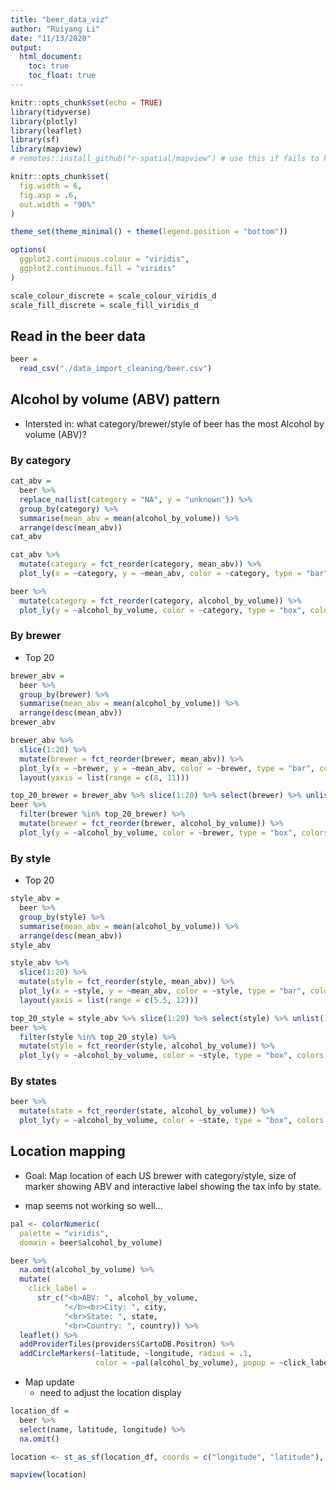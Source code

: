```yaml
---
title: "beer_data_viz"
author: "Ruiyang Li"
date: "11/13/2020"
output: 
  html_document:
    toc: true
    toc_float: true
---
```


```r
knitr::opts_chunk$set(echo = TRUE)
library(tidyverse)
library(plotly)
library(leaflet)
library(sf)
library(mapview)
# remotes::install_github("r-spatial/mapview") # use this if fails to knit the map

knitr::opts_chunk$set(
  fig.width = 6,
  fig.asp = .6,
  out.width = "90%"
)

theme_set(theme_minimal() + theme(legend.position = "bottom"))

options(
  ggplot2.continuous.colour = "viridis",
  ggplot2.continuous.fill = "viridis"
)

scale_colour_discrete = scale_colour_viridis_d
scale_fill_discrete = scale_fill_viridis_d
```

## Read in the beer data

```r
beer = 
  read_csv("./data_import_cleaning/beer.csv")
```

## Alcohol by volume (ABV) pattern

* Intersted in: what category/brewer/style of beer has the most Alcohol by volume (ABV)?

### By category

```r
cat_abv = 
  beer %>% 
  replace_na(list(category = "NA", y = "unknown")) %>% 
  group_by(category) %>% 
  summarise(mean_abv = mean(alcohol_by_volume)) %>% 
  arrange(desc(mean_abv)) 
cat_abv

cat_abv %>% 
  mutate(category = fct_reorder(category, mean_abv)) %>% 
  plot_ly(x = ~category, y = ~mean_abv, color = ~category, type = "bar", colors = "viridis")

beer %>% 
  mutate(category = fct_reorder(category, alcohol_by_volume)) %>% 
  plot_ly(y = ~alcohol_by_volume, color = ~category, type = "box", colors = "viridis")
```

### By brewer

* Top 20

```r
brewer_abv = 
  beer %>% 
  group_by(brewer) %>% 
  summarise(mean_abv = mean(alcohol_by_volume)) %>% 
  arrange(desc(mean_abv))
brewer_abv

brewer_abv %>% 
  slice(1:20) %>% 
  mutate(brewer = fct_reorder(brewer, mean_abv)) %>%
  plot_ly(x = ~brewer, y = ~mean_abv, color = ~brewer, type = "bar", colors = "viridis") %>% 
  layout(yaxis = list(range = c(8, 11)))

top_20_brewer = brewer_abv %>% slice(1:20) %>% select(brewer) %>% unlist()
beer %>% 
  filter(brewer %in% top_20_brewer) %>% 
  mutate(brewer = fct_reorder(brewer, alcohol_by_volume)) %>% 
  plot_ly(y = ~alcohol_by_volume, color = ~brewer, type = "box", colors = "viridis")
```

### By style

* Top 20

```r
style_abv = 
  beer %>% 
  group_by(style) %>% 
  summarise(mean_abv = mean(alcohol_by_volume)) %>% 
  arrange(desc(mean_abv))
style_abv

style_abv %>% 
  slice(1:20) %>% 
  mutate(style = fct_reorder(style, mean_abv)) %>% 
  plot_ly(x = ~style, y = ~mean_abv, color = ~style, type = "bar", colors = "viridis") %>% 
  layout(yaxis = list(range = c(5.5, 12)))

top_20_style = style_abv %>% slice(1:20) %>% select(style) %>% unlist()
beer %>% 
  filter(style %in% top_20_style) %>% 
  mutate(style = fct_reorder(style, alcohol_by_volume)) %>% 
  plot_ly(y = ~alcohol_by_volume, color = ~style, type = "box", colors = "viridis")
```


### By states

```r
beer %>% 
  mutate(state = fct_reorder(state, alcohol_by_volume)) %>% 
  plot_ly(y = ~alcohol_by_volume, color = ~state, type = "box", colors = "viridis")
```




## Location mapping

* Goal: Map location of each US brewer with category/style, size of marker showing ABV and interactive label showing the tax info by state.

* map seems not working so well...

```r
pal <- colorNumeric(
  palette = "viridis",
  domain = beer$alcohol_by_volume)

beer %>% 
  na.omit(alcohol_by_volume) %>% 
  mutate(
    click_label = 
      str_c("<b>ABV: ", alcohol_by_volume, 
            "</b><br>City: ", city, 
            "<br>State: ", state, 
            "<br>Country: ", country)) %>% 
  leaflet() %>% 
  addProviderTiles(providers$CartoDB.Positron) %>% 
  addCircleMarkers(~latitude, ~longitude, radius = .1, 
                   color = ~pal(alcohol_by_volume), popup = ~click_label)
```

* Map update
  * need to adjust the location display

```r
location_df = 
  beer %>% 
  select(name, latitude, longitude) %>% 
  na.omit()

location <- st_as_sf(location_df, coords = c("longitude", "latitude"), crs = 4326)

mapview(location)
```


